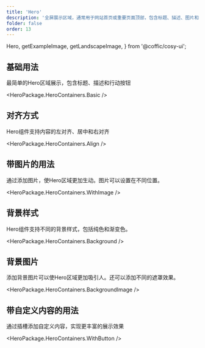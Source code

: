 ```yaml
---
title: 'Hero'
description: '全屏展示区域，通常用于网站首页或重要页面顶部，包含标题、描述、图片和行动按钮'
folder: false
order: 13
---
```


  Hero,
  getExampleImage,
  getLandscapeImage,
} from '@coffic/cosy-ui';

## 基础用法

最简单的Hero区域展示，包含标题、描述和行动按钮

<HeroPackage.HeroContainers.Basic />

## 对齐方式

Hero组件支持内容的左对齐、居中和右对齐

<HeroPackage.HeroContainers.Align />

## 带图片的用法

通过添加图片，使Hero区域更加生动。图片可以设置在不同位置。

<HeroPackage.HeroContainers.WithImage />

## 背景样式

Hero组件支持不同的背景样式，包括纯色和渐变色。

<HeroPackage.HeroContainers.Background />

## 背景图片

添加背景图片可以使Hero区域更加吸引人。还可以添加不同的遮罩效果。

<HeroPackage.HeroContainers.BackgroundImage />

## 带自定义内容的用法

通过插槽添加自定义内容，实现更丰富的展示效果

<HeroPackage.HeroContainers.WithButton />
